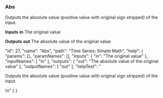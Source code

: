 ### Abs

Outputs the absolute value (positive value with original sign stripped) of the input.

**Inputs**
**in**
The original value


**Outputs**
**out**
The absolute value of the original value





  "id": 27,
  "name": "Abs",
  "path": "Time Series: Simple Math",
  "help": {
    "params": {},
    "paramNames": [],
    "inputs": {
      "in": "The original value"
    },
    "inputNames": [
      "in"
    ],
    "outputs": {
      "out": "The absolute value of the original value"
    },
    "outputNames": [
      "out"
    ],
    "helpText": "<p>Outputs the absolute value (positive value with original sign stripped) of the input.</p>\n"
  }
}